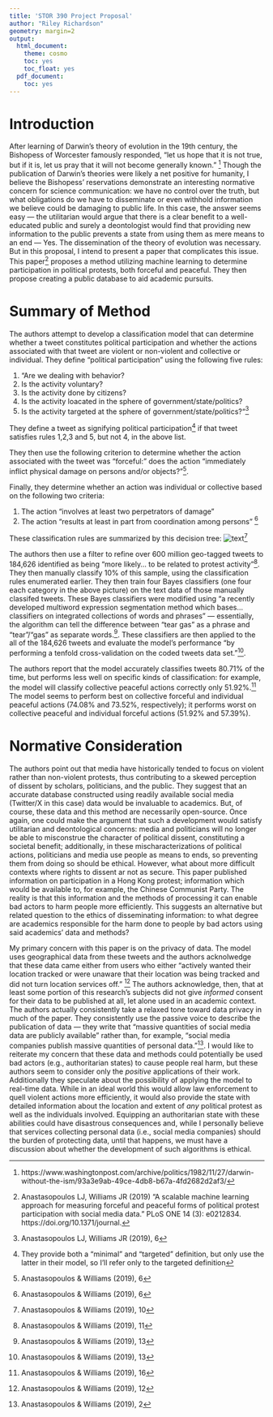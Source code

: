 ```yaml
---
title: 'STOR 390 Project Proposal'
author: "Riley Richardson"
geometry: margin=2
output:
  html_document:
    theme: cosmo
    toc: yes
    toc_float: yes
  pdf_document:
    toc: yes
---
```


# Introduction

After learning of Darwin's theory of evolution in the 19th century, the Bishopess of Worcester famously responded, "let us hope that it is not true, but if it is, let us pray that it will not become generally known." ^[https://www.washingtonpost.com/archive/politics/1982/11/27/darwin-without-the-ism/93a3e9ab-49ce-4db8-b67a-4fd2682d2af3/] Though the publication of Darwin's theories were likely a net positive for humanity, I believe the Bishopess' reservations demonstrate an interesting normative concern for science communication: we have no control over the truth, but what obligations do we have to disseminate or even withhold information we believe could be damaging to public life. In this case, the answer seems easy --- the utilitarian would argue that there is a clear benefit to a well-educated public and surely a deontologist would find that providing new information to the public prevents a state from using them as mere means to an end --- Yes. The dissemination of the theory of evolution was necessary. But in this proposal, I intend to present a paper that complicates this issue. This paper^[Anastasopoulos LJ, Williams JR (2019) "A scalable machine learning approach for measuring forceful and peaceful forms of political protest participation with social media data." PLoS ONE 14 (3): e0212834. https://doi.org/10.1371/journal.] proposes a method utilizing machine learning to determine participation in political protests, both forceful and peaceful. They then propose creating a public database to aid academic pursuits.

# Summary of Method
The authors attempt to develop a classification model that can determine whether a tweet constitutes political participation and whether the actions associated with that tweet are violent or non-violent and collective or individual. They define "political participation" using the following five rules:  
  
1. "Are we dealing with behavior?  
2. Is the activity voluntary?  
3. Is the activity done by citizens?  
4. Is the activity loacated in the sphere of government/state/politics?  
5. Is the activity targeted at the sphere of government/state/politics?"^[Anastasopoulos LJ, Williams JR (2019), 6]
  
They define a tweet as signifying political participation^[They provide both a "minimal" and "targeted" definition, but only use the latter in their model, so I'll refer only to the targeted definition] if that tweet satisfies rules 1,2,3 and 5, but not 4, in the above list.  

They then use the following criterion to determine whether the action associated with the tweet was "forceful:" does the action "immediately inflict physical damage on persons and/or objects?"^[Anastasopoulos & Williams (2019), 6].  

Finally, they determine whether an action was individual or collective based on the following two criteria:  

1. The action "involves at least two perpetrators of damage"  
2. The action "results at least in part from coordination among persons" ^[Anastasopoulos & Williams (2019), 6]

These classification rules are summarized by this decision tree:
![text](tree.png)^[Anastasopoulos & Williams (2019), 10]

The authors then use a filter to refine over 600 million geo-tagged tweets to 184,626 identified as being "more likely... to be related to protest activity"^[Anastasopoulos & Williams (2019), 11]. They then manually classify 10% of this sample, using the classification rules enumerated earlier. They then train four Bayes classifiers (one four each category in the above picture) on the text data of those manually classifed tweets. These Bayes classifiers were modified using "a recently developed multiword expression segmentation method which bases... classifiers on integrated collections of words and phrases" --- essentially, the algorithm can tell the difference between "tear gas" as a phrase and "tear"/"gas" as separate words.^[Anastasopoulos & Williams (2019), 13]. These classifiers are then applied to the all of the 184,626 tweets and evaluate the model's performance "by performing a tenfold cross-validation on the coded tweets data set."^[Anastasopoulos & Williams (2019), 13].

The authors report that the model accurately classifies tweets 80.71% of the time, but performs less well on specific kinds of classification: for example, the model will classify collective peaceful actions correctly only 51.92%.^[Anastasopoulos & Williams (2019), 16] The model seems to perform best on collective forceful and individual peaceful actions (74.08% and 73.52%, respectively); it performs worst on collective peaceful and individual forceful actions (51.92% and 57.39%).

# Normative Consideration
The authors point out that media have historically tended to focus on violent rather than non-violent protests, thus contributing to a skewed perception of dissent by scholars, politicians, and the public. They suggest that an accurate database constructed using readily available social media (Twitter/X in this case) data would be invaluable to academics. But, of course, these data and this method are necessarily open-source. Once again, one could make the argument that such a development would satisfy utilitarian and deontological concerns: media and politicians will no longer be able to misconstrue the character of political dissent, constituting a societal benefit; additionally, in these mischaracterizations of political actions, politicians and media use people as means to ends, so preventing them from doing so should be ethical. However, what about more difficult contexts where rights to dissent ar not as secure. This paper published information on participation in a Hong Kong protest; information which would be available to, for example, the Chinese Communist Party. The reality is that this information and the methods of processing it can enable bad actors to harm people more efficiently. This suggests an alternative but related question to the ethics of disseminating information: to what degree are academics responsible for the harm done to people by bad actors using said academics' data and methods?

My primary concern with this paper is on the privacy of data. The model uses geographical data from these tweets and the authors acknolwedge that these data came either from users who either "actively wanted their location tracked or were unaware that their location was being tracked and did not turn location services off." ^[Anastasopoulos & Williams (2019), 12] The authors acknowledge, then, that at least some portion of this research's subjects did not give _informed_ consent for their data to be published at all, let alone used in an academic context. The authors actually consistently take a relaxed tone toward data privacy in much of the paper. They consistently use the passive voice to describe the publication of data --- they write that "massive quantities of social media data are publicly available" rather than, for example, "social media companies publish massive quantities of personal data."^[Anastasopoulos & Williams (2019), 2]. I would like to reiterate my concern that these data and methods could potentially be used bad actors (e.g., authoritarian states) to cause people real harm, but these authors seem to consider only the _positive_ applications of their work. Additionally they speculate about the possibility of applying the model to real-time data. While in an ideal world this would allow law enforcement to quell violent actions more efficiently, it would also provide the state with detailed information about the location and extent of _any_ political protest as well as the individuals involved. Equipping an authoritarian state with these abilities could have disastrous consequences and, while I personally believe that services collecting personal data (i.e., social media companies) should the burden of protecting data, until that happens, we must have a discussion about whether the development of such algorithms is ethical.






















